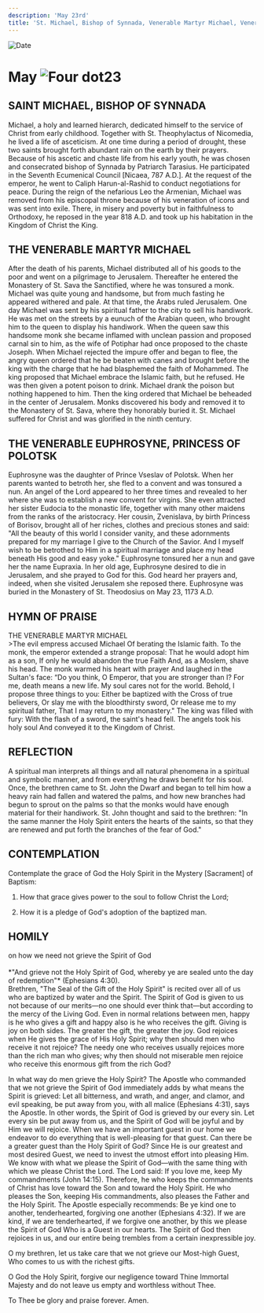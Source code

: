 ```yaml
---
description: 'May 23rd'
title: 'St. Michael, Bishop of Synnada, Venerable Martyr Michael, Venerable Euphrosyne, Prince of Polotsk'
---
```


<CustomPaginator />
<RunningHead />

<Image src="/title-imprint.png" height={68} width={50} alt="Date" className="title-imprint"/>

# <div id="date">May <Image className="four-dot" src="/four-dot.png" height={15} width={15} alt="Four dot" />23</div>

## SAINT MICHAEL, BISHOP OF SYNNADA

Michael, a holy and learned hierarch, dedicated himself to the service of Christ from early childhood. Together with St. Theophylactus of Nicomedia, he lived a life of asceticism. At one time during a period of drought, these two saints brought forth abundant rain on the earth by their prayers. Because of his ascetic and chaste life from his early youth, he was chosen and consecrated bishop of Synnada by Patriarch Tarasius. He participated in the Seventh Ecumenical Council [Nicaea, 787 A.D.]. At the request of the emperor, he went to Caliph Harun-al-Rashid to conduct negotiations for peace. During the reign of the nefarious Leo the Armenian, Michael was removed from his episcopal throne because of his veneration of icons and was sent into exile. There, in misery and poverty but in faithfulness to Orthodoxy, he reposed in the year 818 A.D. and took up his habitation in the Kingdom of Christ the King.

## THE VENERABLE MARTYR MICHAEL

After the death of his parents, Michael distributed all of his goods to the poor and went on a pilgrimage to Jerusalem. Thereafter he entered the Monastery of St. Sava the Sanctified, where he was tonsured a monk. Michael was quite young and handsome, but from much fasting he appeared withered and pale. At that time, the Arabs ruled Jerusalem. One day Michael was sent by his spiritual father to the city to sell his handiwork. He was met on the streets by a eunuch of the Arabian queen, who brought him to the queen to display his handiwork. When the queen saw this handsome monk she became inflamed with unclean passion and proposed carnal sin to him, as the wife of Potiphar had once proposed to the chaste Joseph. When Michael rejected the impure offer and began to flee, the angry queen ordered that he be beaten with canes and brought before the king with the charge that he had blasphemed the faith of Mohammed. The king proposed that Michael embrace the Islamic faith, but he refused. He was then given a potent poison to drink. Michael drank the poison but nothing happened to him. Then the king ordered that Michael be beheaded in the center of Jerusalem. Monks discovered his body and removed it to the Monastery of St. Sava, where they honorably buried it. St. Michael suffered for Christ and was glorified in the ninth century.

## THE VENERABLE EUPHROSYNE, PRINCESS OF POLOTSK

Euphrosyne was the daughter of Prince Vseslav of Polotsk. When her parents wanted to betroth her, she fled to a convent and was tonsured a nun. An angel of the Lord appeared to her three times and revealed to her where she was to establish a new convent for virgins. She even attracted her sister Eudocia to the monastic life, together with many other maidens from the ranks of the aristocracy. Her cousin, Zvenislava, by birth Princess of Borisov, brought all of her riches, clothes and precious stones and said: "All the beauty of this world I consider vanity, and these adornments prepared for my marriage I give to the Church of the Savior. And I myself wish to be betrothed to Him in a spiritual marriage and place my head beneath His good and easy yoke." Euphrosyne tonsured her a nun and gave her the name Eupraxia. In her old age, Euphrosyne desired to die in Jerusalem, and she prayed to God for this. God heard her prayers and, indeed, when she visited Jerusalem she reposed there. Euphrosyne was buried in the Monastery of St. Theodosius on May 23, 1173 A.D.


## HYMN OF PRAISE
<div style={{textAlign:'center', color:'crimson', fontWeight:'bold'}}>
THE VENERABLE MARTYR MICHAEL
</div>
>The evil empress accused Michael  
Of berating the Islamic faith.  
To the monk, the emperor extended a strange proposal:  
That he would adopt him as a son,  
If only he would abandon the true Faith  
And, as a Moslem, shave his head.  
The monk warmed his heart with prayer  
And laughed in the Sultan's face:  
“Do you think, O Emperor, that you are stronger than I?  
For me, death means a new life.  
My soul cares not for the world.  
Behold, I propose three things to you:  
Either be baptized with the Cross of true believers,  
Or slay me with the bloodthirsty sword,  
Or release me to my spiritual father,  
That I may return to my monastery."  
The king was filled with fury:  
With the flash of a sword, the saint's head fell.  
The angels took his holy soul  
And conveyed it to the Kingdom of Christ.  


## REFLECTION

A spiritual man interprets all things and all natural phenomena in a spiritual and symbolic manner, and from everything he draws benefit for his soul. Once, the brethren came to St. John the Dwarf and began to tell him how a heavy rain had fallen and watered the palms, and how new branches had begun to sprout on the palms so that the monks would have enough material for their handiwork. St. John thought and said to the brethren: "In the same manner the Holy Spirit enters the hearts of the saints, so that they are renewed and put forth the branches of the fear of God."


## CONTEMPLATION

Contemplate the grace of God the Holy Spirit in the Mystery [Sacrament] of Baptism:

1. How that grace gives power to the soul to follow Christ the Lord;

2. How it is a pledge of God's adoption of the baptized man.


## HOMILY
<div style={{textAlign:'center', color:'crimson', fontWeight:'bold'}}>
on how we need not grieve the Spirit of God
</div><br />
<div style={{textAlign:'right'}}>
*"And grieve not the Holy Spirit of God, whereby ye are sealed unto the day of redemption"* (Ephesians 4:30).
</div>
Brethren, "The Seal of the Gift of the Holy Spirit" is recited over all of us who are baptized by water and the Spirit. The Spirit of God is given to us not because of our merits—no one should ever think that—but according to the mercy of the Living God. Even in normal relations between men, happy is he who gives a gift and happy also is he who receives the gift. Giving is joy on both sides. The greater the gift, the greater the joy. God rejoices when He gives the grace of His Holy Spirit; why then should men who receive it not rejoice? The needy one who receives usually rejoices more than the rich man who gives; why then should not miserable men rejoice who receive this enormous gift from the rich God?

In what way do men grieve the Holy Spirit? The Apostle who commanded that we not grieve the Spirit of God immediately adds by what means the Spirit is grieved: Let all bitterness, and wrath, and anger, and clamor, and evil speaking, be put away from you, with all malice (Ephesians 4:31), says the Apostle. In other words, the Spirit of God is grieved by our every sin. Let every sin be put away from us, and the Spirit of God will be joyful and by Him we will rejoice. When we have an important guest in our home we endeavor to do everything that is well-pleasing for that guest. Can there be a greater guest than the Holy Spirit of God? Since He is our greatest and most desired Guest, we need to invest the utmost effort into pleasing Him. We know with what we please the Spirit of God—with the same thing with which we please Christ the Lord. The Lord said: If you love me, keep My commandments (John 14:15). Therefore, he who keeps the commandments of Christ has love toward the Son and toward the Holy Spirit. He who pleases the Son, keeping His commandments, also pleases the Father and the Holy Spirit. The Apostle especially recommends: Be ye kind one to another, tenderhearted, forgiving one another (Ephesians 4:32). If we are kind, if we are tenderhearted, if we forgive one another, by this we please the Spirit of God Who is a Guest in our hearts. The Spirit of God then rejoices in us, and our entire being trembles from a certain inexpressible joy.

O my brethren, let us take care that we not grieve our Most-high Guest, Who comes to us with the richest gifts.

O God the Holy Spirit, forgive our negligence toward Thine Immortal Majesty and do not leave us empty and worthless without Thee.

To Thee be glory and praise forever. Amen.